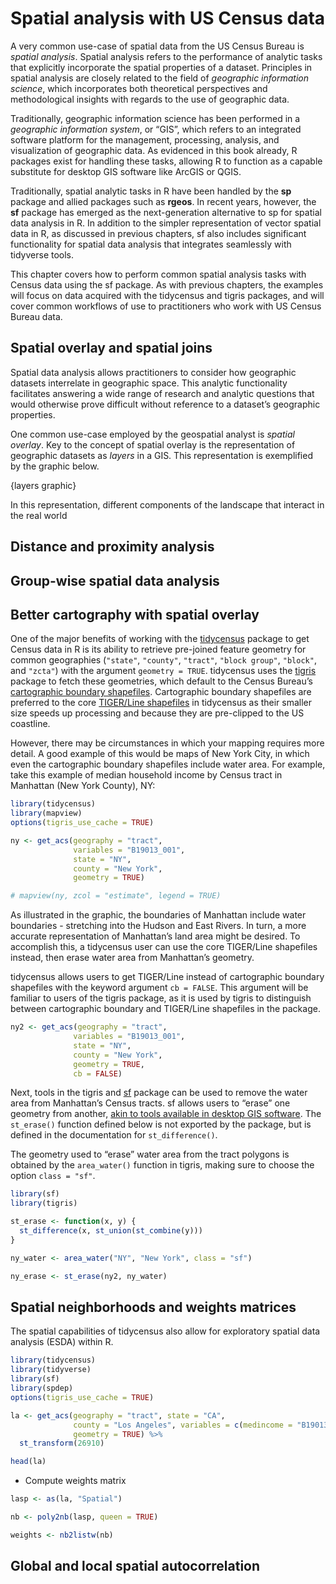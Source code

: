 # Spatial analysis with US Census data

A very common use-case of spatial data from the US Census Bureau is _spatial analysis_.  Spatial analysis refers to the performance of analytic tasks that explicitly incorporate the spatial properties of a dataset.  Principles in spatial analysis are closely related to the field of _geographic information science_, which incorporates both theoretical perspectives and methodological insights with regards to the use of geographic data.  

Traditionally, geographic information science has been performed in a _geographic information system_, or “GIS”, which refers to an integrated software platform for the management, processing, analysis, and visualization of geographic data.  As evidenced in this book already, R packages exist for handling these tasks, allowing R to function as a capable substitute for desktop GIS software like ArcGIS or QGIS.  

Traditionally, spatial analytic tasks in R have been handled by the __sp__ package and allied packages such as __rgeos__.  In recent years, however, the __sf__ package has emerged as the next-generation alternative to sp for spatial data analysis in R.  In addition to the simpler representation of vector spatial data in R, as discussed in previous chapters, sf also includes significant functionality for spatial data analysis that integrates seamlessly with tidyverse tools.  

This chapter covers how to perform common spatial analysis tasks with Census data using the sf package.  As with previous chapters, the examples will focus on data acquired with the tidycensus and tigris packages, and will cover common workflows of use to practitioners who work with US Census Bureau data.  

## Spatial overlay and spatial joins

Spatial data analysis allows practitioners to consider how geographic datasets interrelate in geographic space.  This analytic functionality facilitates answering a wide range of research and analytic questions that would otherwise prove difficult without reference to a dataset’s geographic properties.  

One common use-case employed by the geospatial analyst is _spatial overlay_.  Key to the concept of spatial overlay is the representation of geographic datasets as _layers_ in a GIS.  This representation is exemplified by the graphic below.  

{layers graphic}

In this representation, different components of the landscape that interact in the real world 

## Distance and proximity analysis



## Group-wise spatial data analysis


## Better cartography with spatial overlay

One of the major benefits of working with the [tidycensus](https://walkerke.github.io/tidycensus/) package to get Census data in R is its ability to retrieve pre-joined feature geometry for common geographies (`"state"`, `"county"`, `"tract"`, `"block group"`, `"block"`, and `"zcta"`) with the argument `geometry = TRUE`.  tidycensus uses the [tigris](https://github.com/walkerke/tigris) package to fetch these geometries, which default to the Census Bureau's [cartographic boundary shapefiles](https://www.census.gov/geo/maps-data/data/tiger-cart-boundary.html).  Cartographic boundary shapefiles are preferred to the core [TIGER/Line shapefiles](https://www.census.gov/geo/maps-data/data/tiger-line.html) in tidycensus as their smaller size speeds up processing and because they are pre-clipped to the US coastline.

However, there may be circumstances in which your mapping requires more detail.  A good example of this would be maps of New York City, in which even the cartographic boundary shapefiles include water area.  For example, take this example of median household income by Census tract in Manhattan (New York County), NY: 

```r
library(tidycensus)
library(mapview)
options(tigris_use_cache = TRUE)

ny <- get_acs(geography = "tract", 
              variables = "B19013_001", 
              state = "NY", 
              county = "New York", 
              geometry = TRUE)

# mapview(ny, zcol = "estimate", legend = TRUE)

```

As illustrated in the graphic, the boundaries of Manhattan include water boundaries - stretching into the Hudson and East Rivers.  In turn, a more accurate representation of Manhattan's land area might be desired.  To accomplish this, a tidycensus user can use the core TIGER/Line shapefiles instead, then erase water area from Manhattan's geometry.  

tidycensus allows users to get TIGER/Line instead of cartographic boundary shapefiles with the keyword argument `cb = FALSE`.  This argument will be familiar to users of the tigris package, as it is used by tigris to distinguish between cartographic boundary and TIGER/Line shapefiles in the package.  

```r
ny2 <- get_acs(geography = "tract", 
              variables = "B19013_001", 
              state = "NY", 
              county = "New York", 
              geometry = TRUE, 
              cb = FALSE)
```

Next, tools in the tigris and [sf](https://github.com/r-spatial/sf) package can be used to remove the water area from Manhattan's Census tracts.  sf allows users to "erase" one geometry from another, [akin to tools available in desktop GIS software](http://pro.arcgis.com/en/pro-app/tool-reference/analysis/erase.htm).  The `st_erase()` function defined below is not exported by the package, but is defined in the documentation for `st_difference()`.  

The geometry used to "erase" water area from the tract polygons is obtained by the `area_water()` function in tigris, making sure to choose the option `class = "sf"`.  

```r
library(sf)
library(tigris)

st_erase <- function(x, y) {
  st_difference(x, st_union(st_combine(y)))
}

ny_water <- area_water("NY", "New York", class = "sf")

ny_erase <- st_erase(ny2, ny_water)

```



## Spatial neighborhoods and weights matrices

The spatial capabilities of tidycensus also allow for exploratory spatial data analysis (ESDA) within R.  


```r
library(tidycensus)
library(tidyverse)
library(sf)
library(spdep)
options(tigris_use_cache = TRUE)

la <- get_acs(geography = "tract", state = "CA", 
              county = "Los Angeles", variables = c(medincome = "B19013_001"), 
              geometry = TRUE) %>%
  st_transform(26910)

head(la)

```

* Compute weights matrix

```r
lasp <- as(la, "Spatial")

nb <- poly2nb(lasp, queen = TRUE)

weights <- nb2listw(nb)

```



## Global and local spatial autocorrelation



